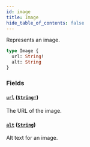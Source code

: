 ```yaml
---
id: image
title: Image
hide_table_of_contents: false
---
```


Represents an image.

```graphql
type Image {
  url: String!
  alt: String
}
```

### Fields

#### [`url`](#) ([`String!`](../../../developer/api-reference/scalars/string))

The URL of the image.

#### [`alt`](#) ([`String`](../../../developer/api-reference/scalars/string))

Alt text for an image.
